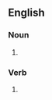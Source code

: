 ==English==

===Noun===
{{head|en|noun form}}

# {{plural of|scrooge|lang=en}}

===Verb===
{{head|en|verb form}}

# {{en-third-person singular of|scrooge}}